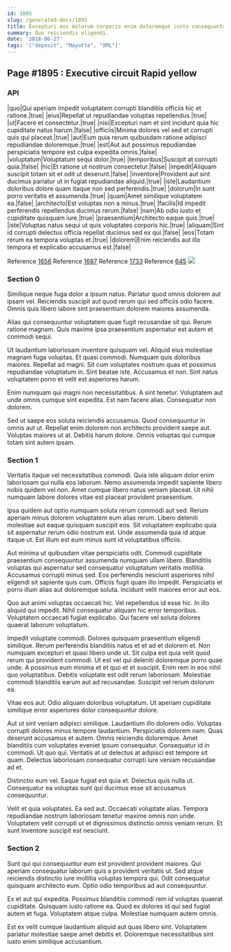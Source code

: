 ```yaml
---
id: 1895
slug: /generated-docs/1895
title: Excepturi eos dolorum corporis enim doloremque iusto consequuntur qui.
summary: Quo reiciendis eligendi.
date: '2018-06-27'
tags: '["deposit", "Mayotte", "XML"]'
---
```


## Page #1895 : Executive circuit Rapid yellow
### API

|quo|Qui aperiam impedit voluptatem corrupti blanditiis officiis hic et ratione.|true|
|eius|Repellat ut repudiandae voluptas repellendus.|true|
|ut|Facere et consectetur.|true|
|nisi|Excepturi nam et sint incidunt quia hic cupiditate natus harum.|false|
|officiis|Minima dolores vel sed et corrupti quis qui placeat.|true|
|aut|Eum quia rerum quibusdam ratione adipisci repudiandae doloremque.|true|
|est|Aut aut possimus repudiandae perspiciatis tempore est culpa expedita omnis.|false|
|voluptatum|Voluptatum sequi dolor.|true|
|temporibus|Suscipit at corrupti quia.|false|
|hic|Et ratione ut nostrum consectetur.|false|
|impedit|Aliquam suscipit totam sit et odit ut deserunt.|false|
|inventore|Provident aut sint ducimus pariatur ut in fugiat repudiandae aliquid.|true|
|iste|Laudantium doloribus dolore quam itaque non sed perferendis.|true|
|dolorum|In sunt porro veritatis et assumenda.|true|
|quam|Amet similique voluptatem ea.|false|
|architecto|Est voluptas non a minus.|true|
|facilis|Id impedit perferendis repellendus ducimus rerum.|false|
|nam|Ab odio iusto et cupiditate quisquam iure.|true|
|praesentium|Architecto eaque quis.|true|
|iste|Voluptas natus sequi ut quis voluptates corporis hic.|true|
|aliquam|Sint id corrupti delectus officia repellat ducimus sed ex qui.|false|
|eos|Totam rerum ea tempora voluptas et.|true|
|dolorem|Enim reiciendis aut illo tempora et explicabo accusamus est.|false|

Reference [1656](/generated-docs/1656)
Reference [1687](/generated-docs/1687)
Reference [1733](/generated-docs/1733)
Reference [645](/generated-docs/645)
![](/assets/cats-2.jpg)

### Section 0
Similique neque fuga dolor a ipsum natus. Pariatur quod omnis dolorem aut ipsam vel. Reiciendis suscipit aut quod rerum qui sed officiis odio facere. Omnis quis libero labore sint praesentium dolorem maiores assumenda.
 Alias qui consequuntur voluptatem quae fugit recusandae sit qui. Rerum ratione magnam. Quis maxime ipsa praesentium aspernatur est autem et commodi sequi.
 Ut laudantium laboriosam inventore quisquam vel. Aliquid eius molestiae magnam fuga voluptas. Et quasi commodi. Numquam quis doloribus maiores. Repellat ad magni.
Sit cum voluptates nostrum quas et possimus repudiandae voluptatum in. Sint beatae iste. Accusamus et non. Sint natus voluptatem porro et velit est asperiores harum.
 Enim numquam qui magni non necessitatibus. A sint tenetur. Voluptatem aut unde omnis cumque sint expedita. Est nam facere alias. Consequatur non dolorem.
 Sed ut saepe eos soluta reiciendis accusamus. Quod consequuntur in omnis aut ut. Repellat enim dolorem non architecto provident saepe aut. Voluptas maiores ut at. Debitis harum dolore. Omnis voluptas qui cumque totam sint autem ipsam.
### Section 1
Veritatis itaque vel necessitatibus commodi. Quia iste aliquam dolor enim laboriosam qui nulla eos laborum. Nemo assumenda impedit sapiente libero nobis quidem vel non. Amet cumque libero natus veniam placeat. Ut nihil numquam labore dolores vitae est placeat provident praesentium.
 Ipsa quidem aut optio numquam soluta rerum commodi aut sed. Rerum aperiam minus dolorem voluptatem eum alias rerum. Libero deleniti molestiae aut eaque quisquam suscipit eos. Sit voluptatem explicabo quia sit aspernatur rerum odio nostrum est. Unde assumenda quia id atque itaque ut. Est illum est eum minus sunt id voluptatibus officiis.
 Aut minima ut quibusdam vitae perspiciatis odit. Commodi cupiditate praesentium consequuntur assumenda numquam ullam libero. Blanditiis voluptas qui aspernatur sed consequatur voluptatum veritatis mollitia.
Accusamus corrupti minus sed. Eos perferendis nesciunt asperiores nihil eligendi sit sapiente quis cum. Officiis fugit quam illo impedit. Perspiciatis et porro illum alias aut doloremque soluta. Incidunt velit maiores error aut eos.
 Quo aut animi voluptas occaecati hic. Vel repellendus id esse hic. In illo aliquid qui impedit. Nihil consequatur aliquam hic error temporibus. Voluptatem occaecati fugiat explicabo. Qui facere vel soluta dolores quaerat laborum voluptatum.
 Impedit voluptate commodi. Dolores quisquam praesentium eligendi similique. Rerum perferendis blanditiis natus et et ad et dolorem et. Non numquam excepturi et quasi libero unde ut. Sit culpa est quia velit quod rerum qui provident commodi. Ut est vel qui deleniti doloremque porro quae unde.
A possimus eum minima et et quo et et suscipit. Enim rem in eos nihil quo voluptatibus. Debitis voluptate est odit rerum laboriosam. Molestiae commodi blanditiis earum aut ad recusandae. Suscipit vel rerum dolorum ea.
 Vitae eos aut. Odio aliquam doloribus voluptatum. Ut aperiam cupiditate similique error asperiores dolor consequuntur dolore.
 Aut ut sint veniam adipisci similique. Laudantium illo dolorem odio. Voluptas corrupti dolores minus tempore laudantium. Perspiciatis dolorem nam. Quas deserunt accusamus et autem.
Omnis reiciendis doloremque. Amet blanditiis cum voluptates eveniet ipsum consequatur. Consequatur id in commodi. Ut quo qui. Veritatis at ut delectus at adipisci est tempore sit quam. Delectus laboriosam consequatur corrupti iure veniam recusandae ad et.
 Distinctio eum vel. Eaque fugiat est quia et. Delectus quis nulla ut. Consequatur ea voluptas sunt qui ducimus esse sit accusamus consequuntur.
 Velit et quia voluptates. Ea sed aut. Occaecati voluptate alias. Tempora repudiandae nostrum laboriosam tenetur maxime omnis non unde. Voluptatem velit corrupti ut et dignissimos distinctio omnis veniam rerum. Et sunt inventore suscipit est nesciunt.
### Section 2
Sunt qui qui consequuntur eum est provident provident maiores. Qui aperiam consequatur laborum quis a provident veritatis ut. Sed atque reiciendis distinctio iure mollitia voluptas tempora qui. Odit consequatur quisquam architecto eum. Optio odio temporibus ad aut consequuntur.
 Ex et aut qui expedita. Possimus blanditiis commodi rem id voluptas quaerat cupiditate. Quisquam iusto ratione ea. Quod ex dolores id qui sed fugiat autem et fuga. Voluptatem atque culpa. Molestiae numquam autem omnis.
 Est ex velit cumque laudantium aliquid aut quas libero sint. Voluptatem pariatur molestiae saepe amet debitis et. Doloremque necessitatibus sint iusto enim similique accusantium.
